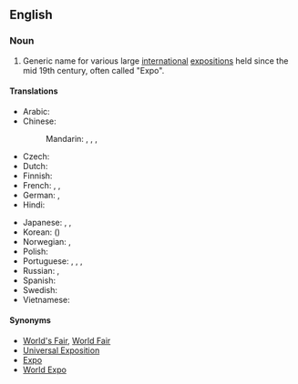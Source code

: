 ==English==
{{wikipedia|World's fair}}

===Noun===
{{en-noun|sg=[[world|World]] [[exposition|Exposition]]|World Expositions}}

# Generic name for various large [[international]] [[exposition|expositions]] held since the mid 19th century, often called "Expo".

====Translations====
{{trans-top|a regular international exposition}}
* Arabic: {{t|ar|معرض عالمي|m|tr=má3riD 3aalamiy|sc=Arab}}
* Chinese:
*: Mandarin: {{t|zh|世博會|sc=Hani}},  {{t|zh|世博会|tr=shìbó-huì|sc=Hani}},  {{t|zh|世界博覽會|sc=Hani}},  {{t|zh|世界博览会|tr=shìjìe bólǎnhuì|sc=Hani}}
* Czech: {{t|cs|Světová výstava|f}}
* Dutch: {{t|nl|wereldtentoonstelling}}
* Finnish: {{t-|fi|maailmannäyttely}}
* French: {{t|fr|Exposition universelle|f}} <!-- note: capital letter to the first word but not the second -->,  {{t|fr|Expo|f}},  {{t|fr|Exposition mondiale|f}}
* German: {{t|de|Weltausstellung|f}},  {{t|de|Expo|f}}
* Hindi: {{t|hi|विश्व प्रदर्शनी|tr=viśva pradarśanī|sc=Deva}}
{{trans-mid}}
* Japanese: {{t|ja|国際博覧会|tr=こくさいはくらんかい, kokusai hakurankai|sc=Jpan}}, {{t|ja|世界博覧会|tr=せかいはくらんかい, sekai hakurankai|sc=Jpan}},  {{t|ja|万博|tr=ばんぱく, banpaku|sc=Jpan}}
* Korean: {{t|ko|세계 박람회|tr=segye baglamhoe|sc=Kore}} ({{t|ko|世界博覽會|sc=Kore}})
* Norwegian: {{t|no|Verdensutstilling}},  {{t|no|Expo}}
* Polish: {{t|pl|wystawa światowa|f}}
* Portuguese: {{t|pt|Exposição mundial|f}},  {{t|pt|Exposição Universal|f}},  {{t|pt|Feira Mundial|f}},  {{t|pt|Expo}}
* Russian: {{t|ru|всемирная выставка|f|tr=vsemírnaja výstavka|sc=Cyrl}}, {{t|ru|Экспо|n|tr=Ékspo|sc=Cyrl}}
* Spanish: {{t|es|Exposición Universal|f}}
* Swedish: {{t|sv|världsutställning}}
* Vietnamese: {{t|vi|triển lãm Thế giới}}
{{trans-bottom}}

====Synonyms====
* [[World's Fair]], [[World Fair]]
* [[Universal Exposition]]
* [[Expo]]
* [[World Expo]]